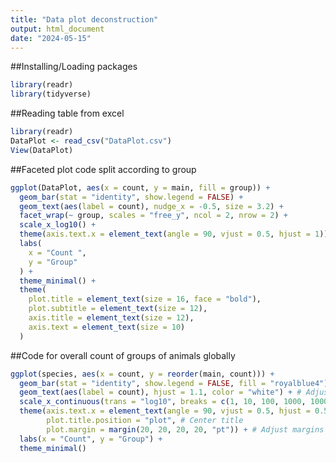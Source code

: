 ```yaml
---
title: "Data plot deconstruction"
output: html_document
date: "2024-05-15"
---
```


##Installing/Loading packages
```r
library(readr)
library(tidyverse)
```


##Reading table from excel
```r
library(readr)
DataPlot <- read_csv("DataPlot.csv")
View(DataPlot)
```

##Faceted plot code split according to group
```r
ggplot(DataPlot, aes(x = count, y = main, fill = group)) +
  geom_bar(stat = "identity", show.legend = FALSE) +
  geom_text(aes(label = count), nudge_x = -0.5, size = 3.2) +  
  facet_wrap(~ group, scales = "free_y", ncol = 2, nrow = 2) +  
  scale_x_log10() +
  theme(axis.text.x = element_text(angle = 90, vjust = 0.5, hjust = 1)) +
  labs(
    x = "Count ",
    y = "Group"
  ) +
  theme_minimal() +
  theme(
    plot.title = element_text(size = 16, face = "bold"),
    plot.subtitle = element_text(size = 12),
    axis.title = element_text(size = 12),
    axis.text = element_text(size = 10)
  )
```

##Code for overall count of groups of animals globally 
```r
ggplot(species, aes(x = count, y = reorder(main, count))) +
  geom_bar(stat = "identity", show.legend = FALSE, fill = "royalblue4") +
  geom_text(aes(label = count), hjust = 1.1, color = "white") + # Adjust text position
  scale_x_continuous(trans = "log10", breaks = c(1, 10, 100, 1000, 10000, 100000, 1000000)) + # Log scale
  theme(axis.text.x = element_text(angle = 90, vjust = 0.5, hjust = 0.5),
        plot.title.position = "plot", # Center title
        plot.margin = margin(20, 20, 20, 20, "pt")) + # Adjust margins
  labs(x = "Count", y = "Group") +
  theme_minimal()


```

















